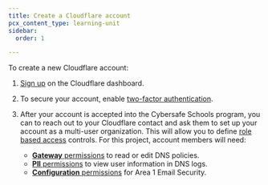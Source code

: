 ```yaml
---
title: Create a Cloudflare account
pcx_content_type: learning-unit
sidebar:
  order: 1

---
```


To create a new Cloudflare account:

1. [Sign up](https://dash.cloudflare.com/sign-up) on the Cloudflare dashboard.

2. To secure your account, enable [two-factor authentication](/fundamentals/setup/account/account-security/2fa/).

3. After your account is accepted into the Cybersafe Schools program, you can to reach out to your Cloudflare contact and ask them to set up your account as a multi-user organization. This will allow you to define [role based access](/fundamentals/setup/manage-members/roles/) controls. For this project, account members will need:
   * [**Gateway** permissions](/cloudflare-one/roles-permissions/) to read or edit DNS policies.
   * [**PII** permissions](/cloudflare-one/roles-permissions/#cloudflare-zero-trust-pii) to view user information in DNS logs.
   * [**Configuration** permissions](/email-security/account-setup/permissions/) for Area 1 Email Security.
